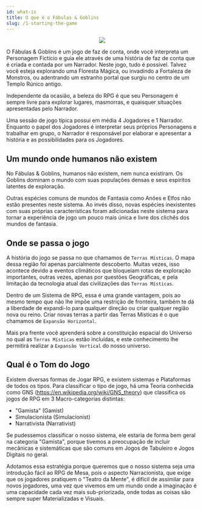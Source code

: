 ```yaml
---
id: what-is
title: O que é o Fábulas & Goblins
slug: /1-starting-the-game
---
```



<center>
  <img src={useBaseUrl('img/starting-the-game/what-is-1.png')} style={{display: 'block', marginTop: '20px', marginBottom: '50px'}} />
</center>

O Fábulas & Goblins é um jogo de faz de conta, onde você interpreta um Personagem Fictício e guia ele através de uma história de faz de conta que é criada e contada por um Narrador. Neste jogo, tudo é possível. Talvez você esteja explorando uma Floresta Mágica, ou invadindo a Fortaleza de Monstros, ou adentrando um estranho portal que surgiu no centro de um Templo Rúnico antigo.

Independente da ocasião, a beleza do RPG é que seu Personagem é sempre livre para explorar lugares, masmorras, e quaisquer situações apresentadas pelo Narrador.

Uma sessão de jogo típica possui em média 4 Jogadores e 1 Narrador. Enquanto o papel dos Jogadores é interpretar seus próprios Personagens e trabalhar em grupo, o Narrador é responsável por elaborar e apresentar a história e as possibilidades para os Jogadores.

## Um mundo onde humanos não existem

No Fábulas & Goblins, humanos não existem, nem nunca existiram.
Os Goblins dominam o mundo com suas populações densas e seus espiritos latentes de exploração.

Outras espécies comuns de mundos de Fantasia como Anões e Elfos não estão presentes neste sistema. Ao invés disso, novas espécies inexistentes com suas próprias características foram adicionadas neste sistema para tornar a experiência de jogo um pouco mais única e livre dos clichês dos mundos de fantasia.


## Onde se passa o jogo

A história do jogo se passa no que chamamos de `Terras Místicas`. O mapa dessa região foi apenas parcialmente descoberto. Muitas vezes, isso acontece devido a eventos climáticos que bloqueiam rotas de exploração importantes, outras vezes, apenas por questões Geográficas, e pela limitação da tecnologia atual das civilizações das `Terras Místicas`.

Dentro de um Sistema de RPG, essa é uma grande vantagem, pois ao mesmo tempo que não lhe impõe uma restrição de fronteira, também te dá a liberdade de expandi-lo para qualquer direção ou criar qualquer região nova ou reino.
Criar novas terras a partir das Terras Misticas é o que chamamos de `Expansão Horizontal`.

Mais pra frente você aprenderá sobre a constituição espacial do Universo no qual as `Terras Místicas` estão incluídas, e este conhecimento lhe permitirá realizar a `Expansão Vertical` do nosso universo.

## Qual é o Tom do Jogo

Existem diversas formas de Jogar RPG, e existem sistemas e Plataformas de todos os tipos.
Para classificar o tipo de jogo, há uma Teoria conhecida como GNS (https://en.wikipedia.org/wiki/GNS_theory) que classifica os jogos de RPG em 3 Macro-categorias distintas:
- "Gamista" (Gamist)
- Simulacionista (Simulacionist)
- Narrativista (Narrativist)

Se pudessemos classificar o nosso sistema, ele estaria de forma bem geral na categoria "Gamista", porque tivemos a preocupação de incluir mecânicas e sistemáticas que são comuns em Jogos de Tabuleiro e Jogos Digitais no geral.

Adotamos essa estratégia porque queremos que o nosso sistema seja uma introdução fácil ao RPG de Mesa, pois o aspecto Narracionista, que exige que os jogadores pratiquem o "Teatro da Mente", é difícil de assimilar para novos jogadores, uma vez que vivemos em um mundo onde a imaginação é uma capacidade cada vez mais sub-priorizada, onde todas as coisas são sempre super Materializadas e Visuais.